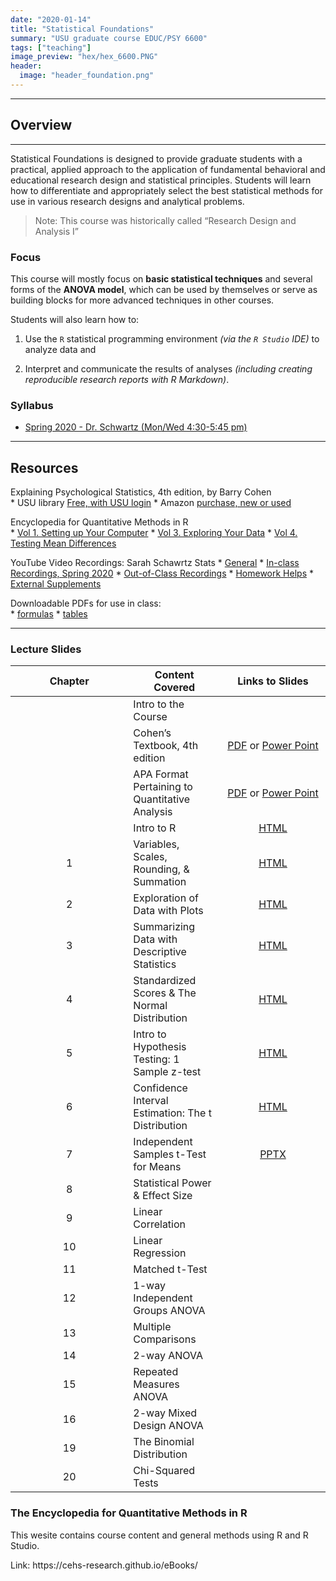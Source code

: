 ```yaml
---
date: "2020-01-14"
title: "Statistical Foundations"
summary: "USU graduate course EDUC/PSY 6600"
tags: ["teaching"]
image_preview: "hex/hex_6600.PNG"
header:
  image: "header_foundation.png"
---
```



<!-- Note: image relative to `static/img/` folder  -->

-------

## Overview

------

Statistical Foundations is designed to provide graduate students with a practical, applied approach to the application of fundamental behavioral and educational research design and statistical principles. Students will learn how to differentiate and appropriately select the best statistical methods for use in various research designs and analytical problems. 


> Note: This course was historically called "Research Design and
Analysis I"


### Focus

This course will mostly focus on **basic statistical techniques** and several forms of the **ANOVA model**, which can be used by themselves or serve as building blocks for more advanced techniques in other courses. 

Students will also learn how to:    

1. Use the `R` statistical programming environment *(via the `R Studio` IDE)* to analyze data and     

2. Interpret and communicate the results of analyses *(including creating reproducible research reports with R Markdown)*.


### Syllabus

* [Spring 2020 - Dr. Schwartz (Mon/Wed 4:30-5:45 pm)](https://cehs-research.github.io/PSY-6600_public/syllabi/EDUCPSY 6600 Syllabus Spr2020.pdf)

-----

## Resources

Explaining Psychological Statistics, 4th edition, by Barry Cohen    
* USU library [Free, with USU login](http://site.ebrary.com/lib/usulibraries/reader.action?docID=10809658)
* Amazon [purchase, new or used](https://www.amazon.com/Explaining-Psychological-Statistics-Barry-Cohen/dp/1118436601/ref=sr_1_1?crid=3KP6RN97BRFG2&keywords=explaining+psychological+statistics&qid=1579810220&sprefix=explaining+psych%2Caps%2C217&sr=8-1)
    

Encyclopedia for Quantitative Methods in R    
* [Vol 1. Setting up Your Computer](https://cehs-research.github.io/eBook_install)
* [Vol 3. Exploring Your Data](https://cehs-research.github.io/eBook_explore/)
* [Vol 4. Testing Mean Differences](https://cehs-research.github.io/eBook_ANOVA/)
    
    
YouTube Video Recordings: Sarah Schawrtz Stats
* [General](https://www.youtube.com/channel/UCbkTRp5FeSNIWeueyqBVPkA)
* [In-class Recordings, Spring 2020](https://www.youtube.com/playlist?list=PLtAksNetLqNomhHOTNxzqJMSHFvOO1tHz)
* [Out-of-Class Recordings](https://www.youtube.com/playlist?list=PLtAksNetLqNoh7t3iiTYzhDtkojPpRQdG)
* [Homework Helps](https://www.youtube.com/playlist?list=PLtAksNetLqNpF9LFkhxCTNcojQOP0G9ep)
* [External Supplements](https://www.youtube.com/playlist?list=PLtAksNetLqNpipLedQsj8YtxdwnhUXet2)
    
Downloadable PDFs for use in class:        
* [formulas](https://cehs-research.github.io/PSY-6600_public/psy6600 formula sheet (filled in).pdf) 
* [tables](https://cehs-research.github.io/PSY-6600_public/psy6600 statistical tables.pdf.pdf) 

-----

### Lecture Slides

| Chapter | Content Covered | Links to Slides |
|:-------:| ------- |:------:|
|    | Intro to the Course | |
|    | Cohen's Textbook, 4th edition | [PDF](https://cehs-research.github.io/PSY-6600_public/slides/ch0_cohen_textbook_4ed.pdf) or [Power Point](https://cehs-research.github.io/PSY-6600_public/slides/ch0_cohen_textbook_4ed.pptx) |
|    | APA Format Pertaining to Quantitative Analysis | [PDF](https://cehs-research.github.io/PSY-6600_public/slides/ch0_apa_6th.pdf) or [Power Point](https://cehs-research.github.io/PSY-6600_public/slides/ch0_apa_6th.pptx) |
|    | Intro to R | [HTML](https://cehs-research.github.io/PSY-6600_public/slides/ch0_intro_r.html) |
| 1  | Variables, Scales, Rounding, & Summation | [HTML](https://cehs-research.github.io/PSY-6600_public/slides/ch1_intro_stat.html)  |
| 2  | Exploration of Data with Plots | [HTML](https://cehs-research.github.io/PSY-6600_public/slides/ch2_plots.html)  |
| 3  | Summarizing Data with Descriptive Statistics | [HTML](https://cehs-research.github.io/PSY-6600_public/slides/ch3_center_spread.html)  |
| 4  | Standardized Scores & The Normal Distribution | [HTML](https://cehs-research.github.io/PSY-6600_public/slides/ch4_z_scores.html) |
| 5  | Intro to Hypothesis Testing: 1 Sample z-test | [HTML](https://cehs-research.github.io/PSY-6600_public/slides/ch5_inference.html)|
| 6  | Confidence Interval Estimation: The t Distribution | [HTML](https://cehs-research.github.io/PSY-6600_public/slides/ch6_ci_t-dist.html) |
| 7  | Independent Samples t-Test for Means | [PPTX](https://cehs-research.github.io/PSY-6600_public/slides/ch7_t-test.pptx)|
| 8  | Statistical Power & Effect Size | |
| 9  | Linear Correlation | |
| 10 | Linear Regression | |
| 11 | Matched t-Test | |
| 12 | 1-way Independent Groups ANOVA | |
| 13 | Multiple Comparisons | |
| 14 | 2-way ANOVA | |
| 15 | Repeated Measures ANOVA | |
| 16 | 2-way Mixed Design ANOVA | |
| 19 | The Binomial Distribution | |
| 20 | Chi-Squared Tests | |




### The Encyclopedia for Quantitative Methods in R



This wesite contains course content and general methods using R and R Studio.

 Link: https://cehs-research.github.io/eBooks/ 


